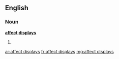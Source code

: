==English==

===Noun===
'''[[affect]] [[display]]s'''

# {{plural of|[[affect display]]}}

[[ar:affect displays]]
[[fr:affect displays]]
[[mg:affect displays]]